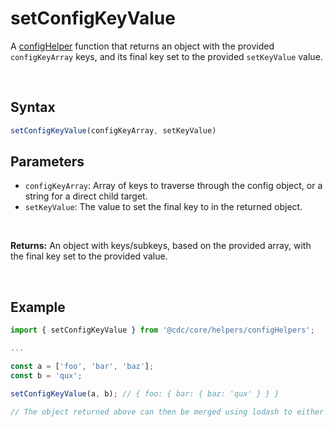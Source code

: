 
<Meta
  title="Helpers/configHelpers/setConfigKeyValue"
/>

# setConfigKeyValue
A [configHelper](./?path=/docs/helpers-confighelpers-confighelpers--docs) function that returns an object with the provided `configKeyArray` keys, and its final key set to the provided `setKeyValue` value.

&nbsp;
## Syntax
```js
setConfigKeyValue(configKeyArray, setKeyValue)
```

## Parameters
- `configKeyArray`: Array of keys to traverse through the config object, or a string for a direct child target.
- `setKeyValue`: The value to set the final key to in the returned object.
<br/>

**Returns:** An object with keys/subkeys, based on the provided array, with the final key set to the provided value.

&nbsp;
## Example

```js
import { setConfigKeyValue } from '@cdc/core/helpers/configHelpers';

...

const a = ['foo', 'bar', 'baz'];
const b = 'qux';

setConfigKeyValue(a, b); // { foo: { bar: { baz: 'qux' } } }

// The object returned above can then be merged using lodash to either create, or update the config object in the store.
```
